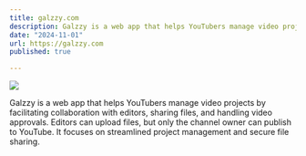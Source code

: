 ```yaml
---
title: galzzy.com
description: Galzzy is a web app that helps YouTubers manage video projects by facilitating collaboration with editors, sharing files, and handling video approvals. 
date: "2024-11-01"
url: https://galzzy.com
published: true

---
```



[![](/galzzy.png)](https://galzzy.com)

Galzzy is a web app that helps YouTubers manage video projects by facilitating collaboration with editors, sharing files, and handling video approvals. Editors can upload files, but only the channel owner can publish to YouTube. It focuses on streamlined project management and secure file sharing.